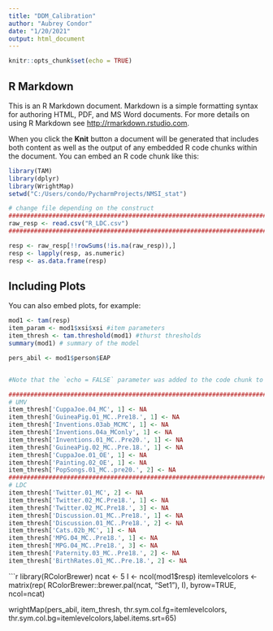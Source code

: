 ---
title: "DDM_Calibration"
author: "Aubrey Condor"
date: "1/20/2021"
output: html_document
---

```{r setup, include=FALSE}
knitr::opts_chunk$set(echo = TRUE)
```

## R Markdown

This is an R Markdown document. Markdown is a simple formatting syntax for authoring HTML, PDF, and MS Word documents. For more details on using R Markdown see <http://rmarkdown.rstudio.com>.

When you click the **Knit** button a document will be generated that includes both content as well as the output of any embedded R code chunks within the document. You can embed an R code chunk like this:

```{r cars}
library(TAM)
library(dplyr)
library(WrightMap)
setwd("C:/Users/condo/PycharmProjects/NMSI_stat")

# change file depending on the construct
##############################################################################
raw_resp <- read.csv("R_LDC.csv")
##############################################################################

resp <- raw_resp[!!rowSums(!is.na(raw_resp)),]
resp <- lapply(resp, as.numeric)
resp <- as.data.frame(resp)

```

## Including Plots

You can also embed plots, for example:

```{r pressure, echo=FALSE}
mod1 <- tam(resp)
item_param <- mod1$xsi$xsi #item parameters
item_thresh <- tam.threshold(mod1) #thurst thresholds
summary(mod1) # summary of the model

pers_abil <- mod1$person$EAP


#Note that the `echo = FALSE` parameter was added to the code chunk to prevent printing of #the R code that generated the plot.
```
```{r}

#################################################################################
# UMV
item_thresh['CuppaJoe.04_MC', 1] <- NA
item_thresh['GuineaPig.01_MC..Pre18.', 1] <- NA
item_thresh['Inventions.03ab_MCMC', 1] <- NA
item_thresh['Inventions.04a_MConly', 1] <- NA
item_thresh['Inventions.01_MC..Pre20.', 1] <- NA
item_thresh['GuineaPig.02_MC..Pre.18.', 1] <- NA
item_thresh['CuppaJoe.01_OE', 1] <- NA
item_thresh['Painting.02_OE', 1] <- NA
item_thresh['PopSongs.01_MC..pre20.', 2] <- NA
###################################################################################
# LDC
item_thresh['Twitter.01_MC', 2] <- NA
item_thresh['Twitter.02_MC.Pre18.', 1] <- NA
item_thresh['Twitter.02_MC.Pre18.', 3] <- NA
item_thresh['Discussion.01_MC..Pre18.', 1] <- NA
item_thresh['Discussion.01_MC..Pre18.', 2] <- NA
item_thresh['Cats.02b_MC', 1] <- NA
item_thresh['MPG.04_MC..Pre18.', 1] <- NA
item_thresh['MPG.04_MC..Pre18.', 3] <- NA
item_thresh['Paternity.03_MC..Pre18.', 2] <- NA
item_thresh['BirthRates.01_MC..Pre.18.', 2] <- NA


```


```{r pressure, echo=FALSE}

library(RColorBrewer)
ncat <- 5
I <- ncol(mod1$resp)
itemlevelcolors <- matrix(rep( RColorBrewer::brewer.pal(ncat, "Set1"), I),
                           byrow=TRUE, ncol=ncat)

wrightMap(pers_abil, item_thresh, thr.sym.col.fg=itemlevelcolors,
          thr.sym.col.bg=itemlevelcolors,label.items.srt=65)


